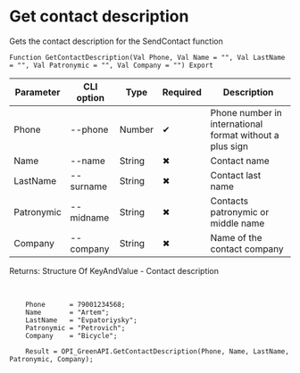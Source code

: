 ﻿---
sidebar_position: 8
---


# Get contact description
 Gets the contact description for the SendContact function



`Function GetContactDescription(Val Phone, Val Name = "", Val LastName = "", Val Patronymic = "", Val Company = "") Export`

  | Parameter | CLI option | Type | Required | Description |
  |-|-|-|-|-|
  | Phone | --phone | Number | &#x2714; | Phone number in international format without a plus sign |
  | Name | --name | String | &#x2716; | Contact name |
  | LastName | --surname | String | &#x2716; | Contact last name |
  | Patronymic | --midname | String | &#x2716; | Contacts patronymic or middle name |
  | Company | --company | String | &#x2716; | Name of the contact company |

  
  Returns:  Structure Of KeyAndValue - Contact description

<br/>




```bsl title="1C:Enterprise/OneScript code example"
    Phone      = 79001234568;
    Name       = "Artem";
    LastName   = "Evpatoriysky";
    Patronymic = "Petrovich";
    Company    = "Bicycle";

    Result = OPI_GreenAPI.GetContactDescription(Phone, Name, LastName, Patronymic, Company);
```
 




